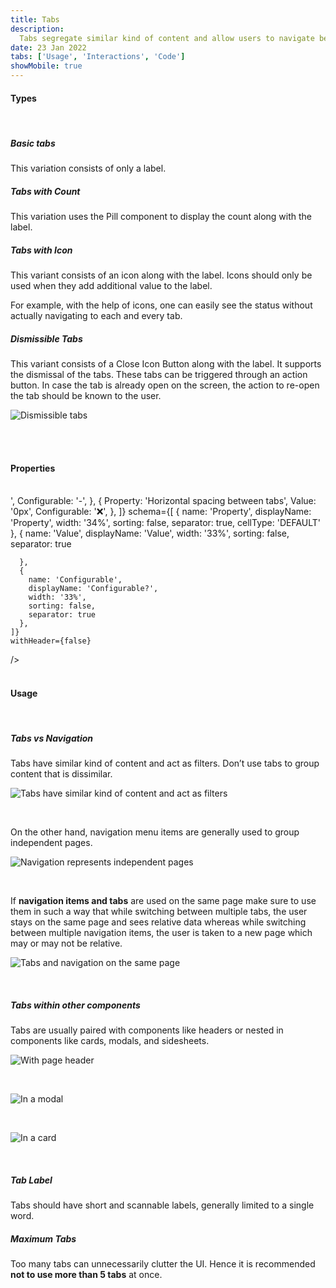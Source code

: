 ```yaml
---
title: Tabs
description:
  Tabs segregate similar kind of content and allow users to navigate between them without switching the context.
date: 23 Jan 2022
tabs: ['Usage', 'Interactions', 'Code']
showMobile: true
---
```


#### Types

<br />

##### Basic tabs

This variation consists of only a label. 

<Preview name='basic-tabs'/>

##### Tabs with Count

This variation uses the Pill component to display the count along with the label.

<Preview name='tabs-tabs-with-count'/>

##### Tabs with Icon

This variant consists of an icon along with the label. Icons should only be used when they add additional value to the label. 

For example, with the help of icons, one can easily see the status without actually navigating to each and every tab.

<Preview name='tabs-tabs-with-icon'/>

##### Dismissible Tabs

This variant consists of a Close Icon Button along with the label. It supports the dismissal of the tabs. These tabs can be triggered through an action button. In case the tab is already open on the screen, the action to re-open the tab should be known to the user.

![Dismissible tabs](./images/tabs-1.png)

<br/>
<br/>

#### Properties

<br/>

<Card shadow='none'>
  <Table
    showMenu={false}
    separator={true}
    data={[
      {
        Property: 'Minimum width of a tab item',
        Value: '64px',
        Configurable: '❌',
      },
      {
        Property: 'Height',
        Value: '48px',
        Configurable: '❌',
      },
      {
        Property: 'Maximum no. of tabs',
        Value: '5',
        Configurable: '❌',
      },
      {
        Property: 'Additional options',
        Value: 'One of these- Leading pill Leading icon Trailing close icon button',
        Configurable: 'Optional',
      },
      {
        Property: 'Label',
        Value: '<Label>',
        Configurable: '-',
      },
      {
        Property: 'Horizontal spacing between tabs',
        Value: '0px',
        Configurable: '❌',
      },
    ]}
    schema={[
      {
        name: 'Property',
        displayName: 'Property',
        width: '34%',
        sorting: false,
        separator: true,
        cellType: 'DEFAULT'
      },
      {
        name: 'Value',
        displayName: 'Value',
        width: '33%',
        sorting: false,
        separator: true
        
      },
      {
        name: 'Configurable',
        displayName: 'Configurable?',
        width: '33%',
        sorting: false,
        separator: true
      },
    ]}
    withHeader={false}
  />
</Card>
<br/>
<br/>

#### Usage

<br/>

##### Tabs vs Navigation

Tabs have similar kind of content and act as filters. Don’t use tabs to group content that is dissimilar.

![Tabs have similar kind of content and act as filters](./images/tabs-2.png)

<br/>

On the other hand, navigation menu items are generally used to group independent pages.

![Navigation represents independent pages](./images/tabs-3.png)

<br/>

If **navigation items and tabs** are used on the same page make sure to use them in such a way that while switching between multiple tabs, the user stays on the same page and sees relative data whereas while switching between multiple navigation items, the user is taken to a new page which may or may not be relative.

![Tabs and navigation on the same page](./images/tabs-4.png)

<br/>

##### Tabs within other components

Tabs are usually paired with components like headers or nested in components like cards, modals, and sidesheets.

![With page header](./images/tabs-5.png)

<br/>

![In a modal](./images/tabs-6.png)

<br/>

![In a card](./images/tabs-7.png)

<br/>

##### Tab Label

Tabs should have short and scannable labels, generally limited to a single word. 

##### Maximum Tabs

Too many tabs can unnecessarily clutter the UI. Hence it is recommended **not to use more than 5 tabs** at once.




